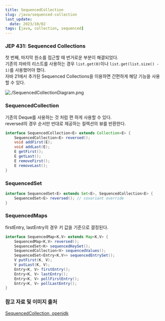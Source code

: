 ```yaml
---
title: SequencedCollection
slug: /java/sequenced-collection
last_update:
  date: 2023/10/02
tags: [java, collection, sequenced]
---
```


### JEP 431: Sequenced Collections

첫 번째, 마지막 원소를 접근할 때 번거로운 부분이 해결되었다.    
기존의 자바의 리스트를 사용하는 경우 `list.get(0)`이나 `list.get(list.size() - 1)`를 사용했어야 했다.  
자바 21에서 추가된 Sequenced Collections을 이용하면 간편하게 해당 기능을 사용할 수 있다.  

![./SequencedCollectionDiagram.png](./SequencedCollectionDiagram.png)

### SequencedCollection

기존의 Deque를 사용하는 것 처럼 편 하게 사용할 수 있다.  
reversed의 경우 순서만 반대로 제공하는 컬렉션의 뷰를 반환한다.  

```java title=SequencedCollection
interface SequencedCollection<E> extends Collection<E> {
    SequencedCollection<E> reversed();
    void addFirst(E);
    void addLast(E);
    E getFirst();
    E getLast();
    E removeFirst();
    E removeLast();
}
```

### SequencedSet

```java title=SequencedSet
interface SequencedSet<E> extends Set<E>, SequencedCollection<E> {
    SequencedSet<E> reversed(); // covariant override
}
```

### SequencedMaps

firstEntry, lastEntry의 경우 키 값을 기준으로 결정된다.  

```java title=SequencedMap
interface SequencedMap<K,V> extends Map<K,V> {
    SequencedMap<K,V> reversed();
    SequencedSet<K> sequencedKeySet();
    SequencedCollection<V> sequencedValues();
    SequencedSet<Entry<K,V>> sequencedEntrySet();
    V putFirst(K, V);
    V putLast(K, V);
    Entry<K, V> firstEntry();
    Entry<K, V> lastEntry();
    Entry<K, V> pollFirstEntry();
    Entry<K, V> pollLastEntry();
}
```

### 참고 자료 및 이미지 출처

[SequencedCollection, openjdk](https://openjdk.org/jeps/431)